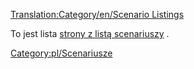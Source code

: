 [[Translation:Category/en/Scenario Listings]]

To jest lista <!--[[list of player-made scenarios|scenario listing pages]]--> [[pl/Archive/Lists/Lista scenariuszy|strony z listą scenariuszy]] .

<!--[[Category:Scenarios]]-->[[Category:pl/Scenariusze]]